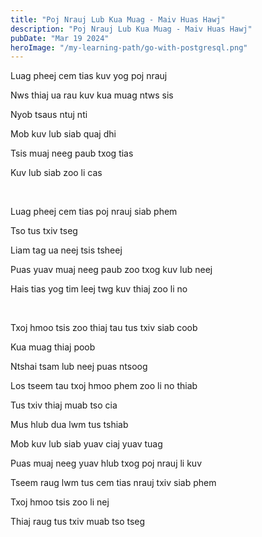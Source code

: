 ```yaml
---
title: "Poj Nrauj Lub Kua Muag - Maiv Huas Hawj"
description: "Poj Nrauj Lub Kua Muag - Maiv Huas Hawj"
pubDate: "Mar 19 2024"
heroImage: "/my-learning-path/go-with-postgresql.png"
---
```


Luag pheej cem tias kuv yog poj nrauj

Nws thiaj ua rau kuv kua muag ntws sis

Nyob tsaus ntuj nti

Mob kuv lub siab quaj dhi

Tsis muaj neeg paub txog tias

Kuv lub siab zoo li cas

<br />

Luag pheej cem tias poj nrauj siab phem

Tso tus txiv tseg

Liam tag ua neej tsis tsheej

Puas yuav muaj neeg paub zoo txog kuv lub neej

Hais tias yog tim leej twg kuv thiaj zoo li no

<br />

Txoj hmoo tsis zoo thiaj tau tus txiv siab coob

Kua muag thiaj poob

Ntshai tsam lub neej puas ntsoog

Los tseem tau txoj hmoo phem zoo li no thiab

Tus txiv thiaj muab tso cia

Mus hlub dua lwm tus tshiab

Mob kuv lub siab yuav ciaj yuav tuag

Puas muaj neeg yuav hlub txog poj nrauj li kuv

Tseem raug lwm tus cem tias nrauj txiv siab phem

Txoj hmoo tsis zoo li nej

Thiaj raug tus txiv muab tso tseg
